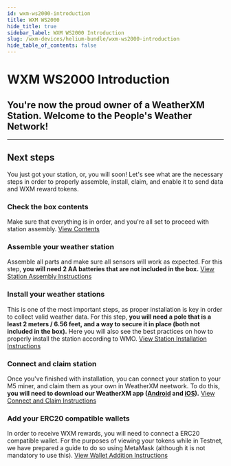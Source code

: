 ```yaml
---
id: wxm-ws2000-introduction
title: WXM WS2000
hide_title: true
sidebar_label: WXM WS2000 Introduction
slug: /wxm-devices/helium-bundle/wxm-ws2000-introduction
hide_table_of_contents: false
---
```



<div class="row">
  <div class="col col--8">
    <h1>WXM WS2000 Introduction</h1>
    <h2 className="subtitle">
      You're now the proud owner of a WeatherXM Station. Welcome to the People's Weather Network!
    </h2>
  </div>
</div>

<hr />

## Next steps

You just got your station, or, you will soon!
Let's see what are the necessary steps in order to properly assemble, install, claim, and enable it to send data and WXM reward tokens.

### Check the box contents

Make sure that everything is in order, and you're all set to proceed with station assembly.
<a href="/wxm-devices/helium-bundle/helium-contents">View Contents</a>


### Assemble your weather station

Assemble all parts and make sure all sensors will work as expected. For this step, **you will need 2 AA batteries that are not included in the box.**
<a href="/wxm-devices/helium-bundle/helium-assemble">View Station Assembly Instructions</a>


### Install your weather stations

This is one of the most important steps, as proper installation is key in order to collect valid weather data. For this step, **you will need a pole that is a least 2 meters / 6.56 feet, and a way to secure it in place (both not included in the box).** Here you will also see the best practices on how to properly install the station according to WMO.
<a href="/wxm-devices/helium-bundle/helium-install-weather-station">View Station Installation Instructions</a>


### Connect and claim station

Once you've finished with installation, you can connect your station to your M5 miner, and claim them as your own in WeatherXM neetwork. To do this, **you will need to download our WeatherXM app (<a href="https://play.google.com/store/apps/details?id=com.weatherxm.app&hl=en&gl=US" target="blank">Android</a> and <a href="https://apps.apple.com/ie/app/weatherxm/id1629841929" target="blank">iOS</a>).**
<a href="/wxm-devices/helium-bundle/helium-connect-and-claim">View Connect and Claim Instructions</a>


### Add your ERC20 compatible wallets

In order to receive WXM rewards, you will need to connect a ERC20 compatible wallet. For the purposes of viewing your tokens while in Testnet, we have prepared a guide to do so using MetaMask (although it is not mandatory to use this).
<a href="/wxm-devices/wifi-m5-bundle/adding-wallet">View Wallet Addition Instructions</a>
